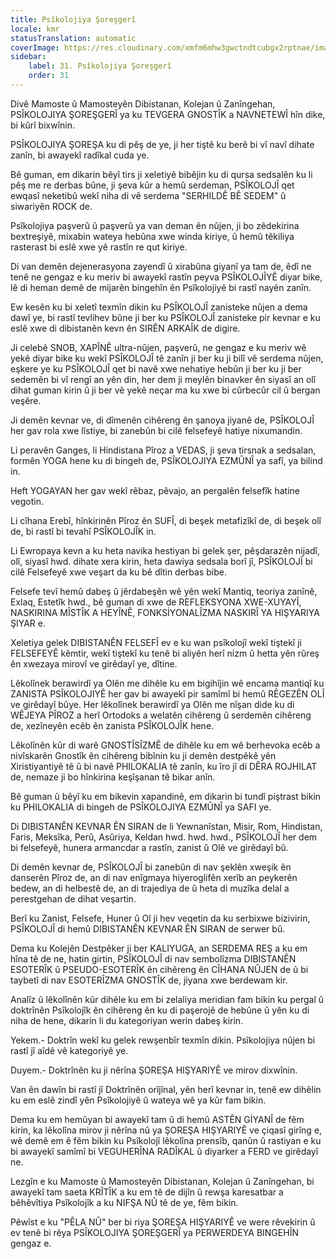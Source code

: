 ```yaml
---
title: Psîkolojiya Şoreşgerî
locale: kmr
statusTranslation: automatic
coverImage: https://res.cloudinary.com/xmfm6mhw3gwctndtcubgx2rptnae/image/upload/v1740337243/small_cover_educacion_fundamental_a051170f1c.webp
sidebar:
    label: 31. Psîkolojiya Şoreşgerî
    order: 31
---
```

Divê Mamoste û Mamosteyên Dibistanan, Kolejan û Zanîngehan, PSÎKOLOJIYA ŞOREŞGERÎ ya ku TEVGERA GNOSTÎK a NAVNETEWÎ hîn dike, bi kûrî bixwînin.

PSÎKOLOJIYA ŞOREŞA ku di pêş de ye, ji her tiştê ku berê bi vî navî dihate zanîn, bi awayekî radîkal cuda ye.

Bê guman, em dikarin bêyî tirs ji xeletiyê bibêjin ku di qursa sedsalên ku li pêş me re derbas bûne, ji şeva kûr a hemû serdeman, PSÎKOLOJÎ qet ewqasî neketibû wekî niha di vê serdema "SERHILDÊ BÊ SEDEM" û siwariyên ROCK de.

Psîkolojiya paşverû û paşverû ya van deman ên nûjen, ji bo zêdekirina bextreşiyê, mixabin wateya hebûna xwe winda kiriye, û hemû têkiliya rasterast bi eslê xwe yê rastîn re qut kiriye.

Di van demên dejenerasyona zayendî û xirabûna giyanî ya tam de, êdî ne tenê ne gengaz e ku meriv bi awayekî rastîn peyva PSÎKOLOJÎYÊ diyar bike, lê di heman demê de mijarên bingehîn ên Psîkolojiyê bi rastî nayên zanîn.

Ew kesên ku bi xeletî texmîn dikin ku PSÎKOLOJÎ zanisteke nûjen a dema dawî ye, bi rastî tevlihev bûne ji ber ku PSÎKOLOJÎ zanisteke pir kevnar e ku eslê xwe di dibistanên kevn ên SIRÊN ARKAÎK de digire.

Ji celebê SNOB, XAPÎNÊ ultra-nûjen, paşverû, ne gengaz e ku meriv wê yekê diyar bike ku wekî PSÎKOLOJÎ tê zanîn ji ber ku ji bilî vê serdema nûjen, eşkere ye ku PSÎKOLOJÎ qet bi navê xwe nehatiye hebûn ji ber ku ji ber sedemên bi vî rengî an yên din, her dem ji meylên binavker ên siyasî an olî dihat guman kirin û ji ber vê yekê neçar ma ku xwe bi cûrbecûr cil û bergan veşêre.

Ji demên kevnar ve, di dîmenên cihêreng ên şanoya jiyanê de, PSÎKOLOJÎ her gav rola xwe lîstiye, bi zanebûn bi cilê felsefeyê hatiye nixumandin.

Li peravên Ganges, li Hindistana Pîroz a VEDAS, ji şeva tirsnak a sedsalan, formên YOGA hene ku di bingeh de, PSÎKOLOJIYA EZMÛNÎ ya safî, ya bilind in.

Heft YOGAYAN her gav wekî rêbaz, pêvajo, an pergalên felsefîk hatine vegotin.

Li cîhana Erebî, hînkirinên Pîroz ên SUFÎ, di beşek metafizîkî de, di beşek olî de, bi rastî bi tevahî PSÎKOLOJÎK in.

Li Ewropaya kevn a ku heta navika hestiyan bi gelek şer, pêşdarazên nijadî, olî, siyasî hwd. dihate xera kirin, heta dawiya sedsala borî jî, PSÎKOLOJÎ bi cilê Felsefeyê xwe veşart da ku bê dîtin derbas bibe.

Felsefe tevî hemû dabeş û jêrdabeşên wê yên wekî Mantiq, teoriya zanînê, Exlaq, Estetîk hwd., bê guman di xwe de REFLEKSYONA XWE-XUYAYÎ, NASKIRINA MÎSTÎK A HEYÎNÊ, FONKSİYONALÎZMA NASKIRÎ YA HIŞYARIYA ŞIYAR e.

Xeletiya gelek DIBISTANÊN FELSEFÎ ev e ku wan psîkolojî wekî tiştekî ji FELSEFEYÊ kêmtir, wekî tiştekî ku tenê bi aliyên herî nizm û hetta yên rûreş ên xwezaya mirovî ve girêdayî ye, dîtine.

Lêkolînek berawirdî ya Olên me dihêle ku em bigihîjin wê encama mantiqî ku ZANISTA PSÎKOLOJIYÊ her gav bi awayekî pir samîmî bi hemû RÊGEZÊN OLÎ ve girêdayî bûye. Her lêkolînek berawirdî ya Olên me nîşan dide ku di WÊJEYA PÎROZ a herî Ortodoks a welatên cihêreng û serdemên cihêreng de, xezîneyên ecêb ên zanista PSÎKOLOJÎK hene.

Lêkolînên kûr di warê GNOSTÎSÎZMÊ de dihêle ku em wê berhevoka ecêb a nivîskarên Gnostîk ên cihêreng bibînin ku ji demên destpêkê yên Xiristiyantiyê tê û bi navê PHILOKALIA tê zanîn, ku îro jî di DÊRA ROJHILAT de, nemaze ji bo hînkirina keşîşanan tê bikar anîn.

Bê guman û bêyî ku em bikevin xapandinê, em dikarin bi tundî piştrast bikin ku PHILOKALIA di bingeh de PSÎKOLOJIYA EZMÛNÎ ya SAFI ye.

Di DIBISTANÊN KEVNAR ÊN SIRAN de li Yewnanîstan, Misir, Rom, Hindistan, Faris, Meksîka, Perû, Asûriya, Keldan hwd. hwd. hwd., PSÎKOLOJÎ her dem bi felsefeyê, hunera armancdar a rastîn, zanist û Olê ve girêdayî bû.

Di demên kevnar de, PSÎKOLOJÎ bi zanebûn di nav şeklên xweşik ên danserên Pîroz de, an di nav enîgmaya hiyeroglifên xerîb an peykerên bedew, an di helbestê de, an di trajediya de û heta di muzîka delal a perestgehan de dihat veşartin.

Berî ku Zanist, Felsefe, Huner û Ol ji hev veqetin da ku serbixwe bizivirin, PSÎKOLOJÎ di hemû DIBISTANÊN KEVNAR ÊN SIRAN de serwer bû.

Dema ku Kolejên Destpêker ji ber KALIYUGA, an SERDEMA REŞ a ku em hîna tê de ne, hatin girtin, PSÎKOLOJÎ di nav sembolîzma DIBISTANÊN ESOTERÎK û PSEUDO-ESOTERÎK ên cihêreng ên CÎHANA NÛJEN de û bi taybetî di nav ESOTERÎZMA GNOSTÎK de, jiyana xwe berdewam kir.

Analîz û lêkolînên kûr dihêle ku em bi zelaliya meridian fam bikin ku pergal û doktrînên Psîkolojîk ên cihêreng ên ku di paşerojê de hebûne û yên ku di niha de hene, dikarin li du kategoriyan werin dabeş kirin.

Yekem.- Doktrîn wekî ku gelek rewşenbîr texmîn dikin. Psîkolojiya nûjen bi rastî jî aîdê vê kategoriyê ye.

Duyem.- Doktrînên ku ji nêrîna ŞOREŞA HIŞYARIYÊ ve mirov dixwînin.

Van ên dawîn bi rastî jî Doktrînên orîjînal, yên herî kevnar in, tenê ew dihêlin ku em eslê zindî yên Psîkolojiyê û wateya wê ya kûr fam bikin.

Dema ku em hemûyan bi awayekî tam û di hemû ASTÊN GİYANÎ de fêm kirin, ka lêkolîna mirov ji nêrîna nû ya ŞOREŞA HIŞYARIYÊ ve çiqasî girîng e, wê demê em ê fêm bikin ku Psîkolojî lêkolîna prensîb, qanûn û rastiyan e ku bi awayekî samîmî bi VEGUHERÎNA RADÎKAL û diyarker a FERD ve girêdayî ne.

Lezgîn e ku Mamoste û Mamosteyên Dibistanan, Kolejan û Zanîngehan, bi awayekî tam saeta KRÎTÎK a ku em tê de dijîn û rewşa karesatbar a bêhêvîtiya Psîkolojîk a ku NIFŞA NÛ tê de ye, fêm bikin.

Pêwîst e ku "PÊLA NÛ" ber bi riya ŞOREŞA HIŞYARIYÊ ve were rêvekirin û ev tenê bi rêya PSÎKOLOJIYA ŞOREŞGERÎ ya PERWERDEYA BINGEHÎN gengaz e.

